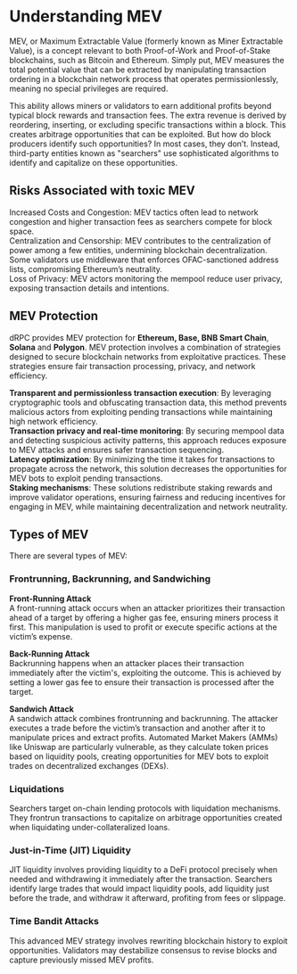 # Understanding MEV

MEV, or Maximum Extractable Value (formerly known as Miner Extractable Value), is a concept relevant to both Proof-of-Work and Proof-of-Stake blockchains, such as Bitcoin and Ethereum. Simply put, MEV measures the total potential value that can be extracted by manipulating transaction ordering in a blockchain network process that operates permissionlessly, meaning no special privileges are required.

This ability allows miners or validators to earn additional profits beyond typical block rewards and transaction fees. The extra revenue is derived by reordering, inserting, or excluding specific transactions within a block. This creates arbitrage opportunities that can be exploited. But how do block producers identify such opportunities? In most cases, they don’t. Instead, third-party entities known as "searchers" use sophisticated algorithms to identify and capitalize on these opportunities.

## Risks Associated with toxic MEV

Increased Costs and Congestion: MEV tactics often lead to network congestion and higher transaction fees as searchers compete for block space. \
Centralization and Censorship: MEV contributes to the centralization of power among a few entities, undermining blockchain decentralization. Some validators use middleware that enforces OFAC-sanctioned address lists, compromising Ethereum’s neutrality. \
Loss of Privacy: MEV actors monitoring the mempool reduce user privacy, exposing transaction details and intentions.

## MEV Protection

dRPC provides MEV protection for **Ethereum, Base, BNB Smart Chain**, **Solana** and **Polygon**. MEV protection involves a combination of strategies designed to secure blockchain networks from exploitative practices. These strategies ensure fair transaction processing, privacy, and network efficiency.

**Transparent and permissionless transaction execution**: By leveraging cryptographic tools and obfuscating transaction data, this method prevents malicious actors from exploiting pending transactions while maintaining high network efficiency. \
**Transaction privacy and real-time monitoring**: By securing mempool data and detecting suspicious activity patterns, this approach reduces exposure to MEV attacks and ensures safer transaction sequencing. \
**Latency optimization**: By minimizing the time it takes for transactions to propagate across the network, this solution decreases the opportunities for MEV bots to exploit pending transactions. \
**Staking mechanisms**: These solutions redistribute staking rewards and improve validator operations, ensuring fairness and reducing incentives for engaging in MEV, while maintaining decentralization and network neutrality.


## Types of MEV

There are several types of MEV:

### Frontrunning, Backrunning, and Sandwiching

**Front-Running Attack** \
A front-running attack occurs when an attacker prioritizes their transaction ahead of a target by offering a higher gas fee, ensuring miners process it first. This manipulation is used to profit or execute specific actions at the victim’s expense.

**Back-Running Attack** \
Backrunning happens when an attacker places their transaction immediately after the victim's, exploiting the outcome. This is achieved by setting a lower gas fee to ensure their transaction is processed after the target.

**Sandwich Attack** \
A sandwich attack combines frontrunning and backrunning. The attacker executes a trade before the victim’s transaction and another after it to manipulate prices and extract profits. Automated Market Makers (AMMs) like Uniswap are particularly vulnerable, as they calculate token prices based on liquidity pools, creating opportunities for MEV bots to exploit trades on decentralized exchanges (DEXs).
### Liquidations

Searchers target on-chain lending protocols with liquidation mechanisms. They frontrun transactions to capitalize on arbitrage opportunities created when liquidating under-collateralized loans.

### Just-in-Time (JIT) Liquidity

JIT liquidity involves providing liquidity to a DeFi protocol precisely when needed and withdrawing it immediately after the transaction. Searchers identify large trades that would impact liquidity pools, add liquidity just before the trade, and withdraw it afterward, profiting from fees or slippage.

### Time Bandit Attacks

This advanced MEV strategy involves rewriting blockchain history to exploit opportunities. Validators may destabilize consensus to revise blocks and capture previously missed MEV profits.






